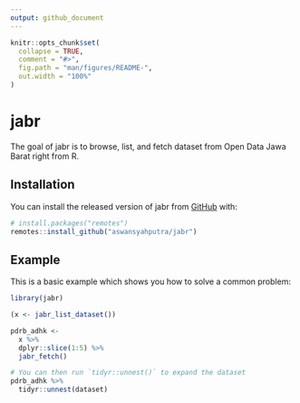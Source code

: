 ```yaml
---
output: github_document
---
```


<!-- README.md is generated from README.Rmd. Please edit that file -->

```r
knitr::opts_chunk$set(
  collapse = TRUE,
  comment = "#>",
  fig.path = "man/figures/README-",
  out.width = "100%"
)
```

# jabr

<!-- badges: start -->
<!-- badges: end -->

The goal of jabr is to browse, list, and fetch dataset from Open Data Jawa Barat right from R.

## Installation

You can install the released version of jabr from [GitHub](https://github.com/aswansyahputra/jabr) with:

``` r
# install.packages("remotes")
remotes::install_github("aswansyahputra/jabr")
```
## Example

This is a basic example which shows you how to solve a common problem:

```r
library(jabr)

(x <- jabr_list_dataset())

pdrb_adhk <- 
  x %>% 
  dplyr::slice(1:5) %>% 
  jabr_fetch()

# You can then run `tidyr::unnest()` to expand the dataset
pdrb_adhk %>% 
  tidyr::unnest(dataset)
```

